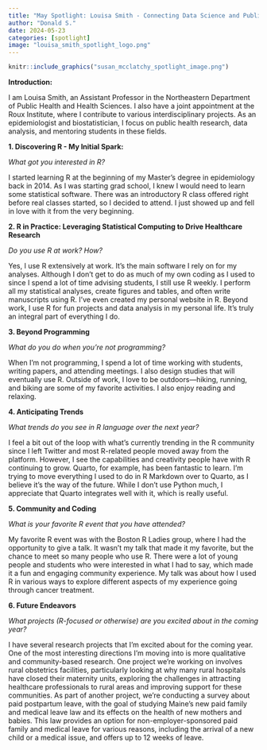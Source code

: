 ```yaml
---
title: "May Spotlight: Louisa Smith - Connecting Data Science and Public Health at the Roux Institute"
author: "Donald S."
date: 2024-05-23
categories: [spotlight]
image: "louisa_smith_spotlight_logo.png"
---
```


```r

knitr::include_graphics("susan_mcclatchy_spotlight_image.png")

```

**Introduction:**

I am Louisa Smith, an Assistant Professor in the Northeastern Department of Public Health and Health Sciences. I also have a joint appointment at the Roux Institute, where I contribute to various interdisciplinary projects. As an epidemiologist and biostatistician, I focus on public health research, data analysis, and mentoring students in these fields.

**1. Discovering R - My Initial Spark:**

*What got you interested in R?*

I started learning R at the beginning of my Master's degree in epidemiology back in 2014. As I was starting grad school, I knew I would need to learn some statistical software. There was an introductory R class offered right before real classes started, so I decided to attend. I just showed up and fell in love with it from the very beginning.

**2. R in Practice: Leveraging Statistical Computing to Drive Healthcare Research**

*Do you use R at work? How?*

Yes, I use R extensively at work. It's the main software I rely on for my analyses. Although I don't get to do as much of my own coding as I used to since I spend a lot of time advising students, I still use R weekly. I perform all my statistical analyses, create figures and tables, and often write manuscripts using R. I've even created my personal website in R. Beyond work, I use R for fun projects and data analysis in my personal life. It’s truly an integral part of everything I do.

**3. Beyond Programming**

*What do you do when you're not programming?*

When I'm not programming, I spend a lot of time working with students, writing papers, and attending meetings. I also design studies that will eventually use R. Outside of work, I love to be outdoors—hiking, running, and biking are some of my favorite activities. I also enjoy reading and relaxing. 

**4. Anticipating Trends**

*What trends do you see in R language over the next year?*

I feel a bit out of the loop with what's currently trending in the R community since I left Twitter and most R-related people moved away from the platform. However, I see the capabilities and creativity people have with R continuing to grow. Quarto, for example, has been fantastic to learn. I'm trying to move everything I used to do in R Markdown over to Quarto, as I believe it's the way of the future. While I don’t use Python much, I appreciate that Quarto integrates well with it, which is really useful.

**5. Community and Coding**

*What is your favorite R event that you have attended?*

My favorite R event was with the Boston R Ladies group, where I had the opportunity to give a talk. It wasn't my talk that made it my favorite, but the chance to meet so many people who use R. There were a lot of young people and students who were interested in what I had to say, which made it a fun and engaging community experience. My talk was about how I used R in various ways to explore different aspects of my experience going through cancer treatment.

**6. Future Endeavors**

*What projects (R-focused or otherwise) are you excited about in the coming year?*

I have several research projects that I'm excited about for the coming year. One of the most interesting directions I'm moving into is more qualitative and community-based research. One project we're working on involves rural obstetrics facilities, particularly looking at why many rural hospitals have closed their maternity units, exploring the challenges in attracting healthcare professionals to rural areas and improving support for these communities. As part of another project, we’re conducting a survey about paid postpartum leave, with the goal of studying Maine's new paid family and medical leave law and its effects on the health of new mothers and babies. This law provides an option for non-employer-sponsored paid family and medical leave for various reasons, including the arrival of a new child or a medical issue, and offers up to 12 weeks of leave.
